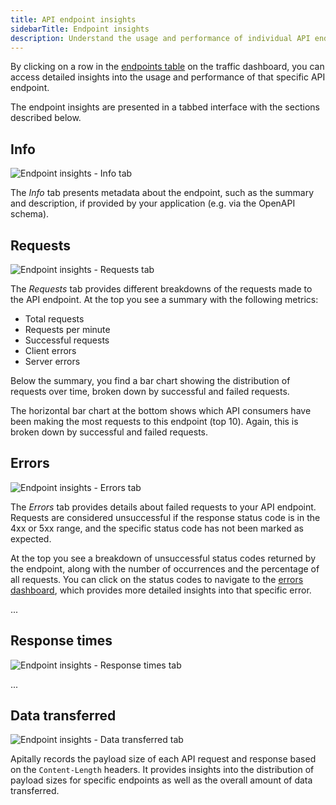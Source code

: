 ```yaml
---
title: API endpoint insights
sidebarTitle: Endpoint insights
description: Understand the usage and performance of individual API endpoints.
---
```


By clicking on a row in the [endpoints table](/features/traffic-dashboard#endpoints-table) on the traffic dashboard, you can access detailed insights into the usage and performance of that specific API endpoint.

The endpoint insights are presented in a tabbed interface with the sections described below.

## Info

<Card>
  <div style={{ margin: "-1.25rem -1.5rem" }}>
    <img src="https://assets.apitally.io/docs/endpoint-insights-info.webp" alt="Endpoint insights - Info tab" />
  </div>
</Card>

The *Info* tab presents metadata about the endpoint, such as the summary and description, if provided by your application (e.g. via the OpenAPI schema).

## Requests

<Card>
  <div style={{ margin: "-1.25rem -1.5rem" }}>
    <img src="https://assets.apitally.io/docs/endpoint-insights-requests.webp" alt="Endpoint insights - Requests tab" />
  </div>
</Card>

The *Requests* tab provides different breakdowns of the requests made to the API endpoint. At the top you see a summary with the following metrics:

- Total requests
- Requests per minute
- Successful requests
- Client errors
- Server errors

Below the summary, you find a bar chart showing the distribution of requests over time, broken down by successful and failed requests.

The horizontal bar chart at the bottom shows which API consumers have been making the most requests to this endpoint (top 10).
Again, this is broken down by successful and failed requests.

## Errors

<Card>
  <div style={{ margin: "-1.25rem -1.5rem" }}>
    <img src="https://assets.apitally.io/docs/endpoint-insights-errors.webp" alt="Endpoint insights - Errors tab" />
  </div>
</Card>

The *Errors* tab provides details about failed requests to your API endpoint.
Requests are considered unsuccessful if the response status code is in the 4xx or 5xx range, and the specific status code has not been marked as expected.

At the top you see a breakdown of unsuccessful status codes returned by the endpoint, along with the number of occurrences and the percentage of all requests.
You can click on the status codes to navigate to the [errors dashboard](/features/errors-dashboard), which provides more detailed insights into that specific error.

...

## Response times

<Card>
  <div style={{ margin: "-1.25rem -1.5rem" }}>
    <img src="https://assets.apitally.io/docs/endpoint-insights-response-times.webp" alt="Endpoint insights - Response times tab" />
  </div>
</Card>

...

## Data transferred

<Card>
  <div style={{ margin: "-1.25rem -1.5rem" }}>
    <img src="https://assets.apitally.io/docs/endpoint-insights-data-transferred.webp" alt="Endpoint insights - Data transferred tab" />
  </div>
</Card>

Apitally records the payload size of each API request and response based on the `Content-Length` headers.
It provides insights into the distribution of payload sizes for specific endpoints as well as the overall amount of data transferred.
